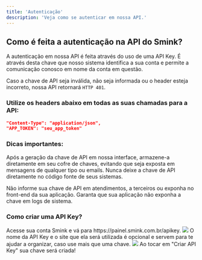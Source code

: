 ```yaml
---
title: 'Autenticação'
description: 'Veja como se autenticar em nossa API.'
---
```


## Como é feita a autenticação na API do Smink?

A autenticação em nossa API é feita através do uso de uma API Key. É através desta chave que nosso sistema identifica a sua conta e permite a comunicação conosco em nome da conta em questão.

Caso a chave de API seja inválida, não seja informada ou o header esteja incorreto, nossa API retornará `HTTP 401`.

### Utilize os headers abaixo em todas as suas chamadas para a API:
```json
"Content-Type": "application/json",
"APP_TOKEN": "seu_app_token"
```

### Dicas importantes:
<Warning>Após a geração da chave de API em nossa interface, armazene-a diretamente em seu cofre de chaves, evitando que seja exposta em mensagens de qualquer tipo ou emails. Nunca deixe a chave de API diretamente no código fonte de seus sistemas.</Warning>

<Warning>Não informe sua chave de API em atendimentos, a terceiros ou exponha no front-end da sua aplicação. Garanta que sua aplicação não exponha a chave em logs de sistema.</Warning>

### Como criar uma API Key?
<Steps>
  <Step title="Você precisará ter uma conta Smink">
    Acesse sua conta Smink e vá para https://painel.smink.com.br/apikey.
  </Step>
  <Step title="Toque em Criar Api Key ">
    <img
  src="https://smink.com.br/wp-content/uploads/2024/07/Frame-1000006433.png"
    />

  </Step>
  <Step title="Preencha as informações">
    O nome da API Key e o site que ela será utilizada é opcional e servem para te ajudar a organizar, caso use mais que uma chave.
      <img
  src="https://smink.com.br/wp-content/uploads/2024/07/Frame-1000006433-1.png"
    />
    Ao tocar em "Criar API Key" sua chave será criada!
  </Step>
</Steps>







 
